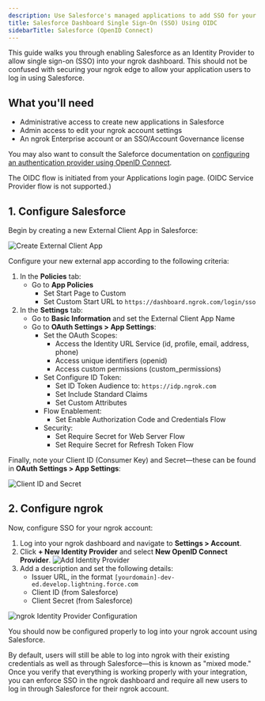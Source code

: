 ```yaml
---
description: Use Salesforce's managed applications to add SSO for your ngrok dashboard using the OIDC integration
title: Salesforce Dashboard Single Sign-On (SSO) Using OIDC
sidebarTitle: Salesforce (OpenID Connect)
---
```


This guide walks you through enabling Salesforce as an Identity Provider to allow single sign-on (SSO) into your ngrok dashboard.
This should not be confused with securing your ngrok edge to allow your application users to log in using Salesforce.

## What you'll need

- Administrative access to create new applications in Salesforce
- Admin access to edit your ngrok account settings
- An ngrok Enterprise account or an SSO/Account Governance license

You may also want to consult the Saleforce documentation on [configuring an authentication provider using OpenID Connect](https://help.salesforce.com/s/articleView?id=xcloud.sso_provider_openid_connect.htm&type=5).

<Note>
The OIDC flow is initiated from your Applications login page.
(OIDC Service Provider flow is not supported.)
</Note>

## 1. Configure Salesforce

Begin by creating a new External Client App in Salesforce:

![Create External Client App](../img/salesforce/img/external_client_create.png)

Configure your new external app according to the following criteria:

1.  In the **Policies** tab:
    - Go to **App Policies**
      - Set Start Page to Custom
      - Set Custom Start URL to `https://dashboard.ngrok.com/login/sso`
2.  In the **Settings** tab:
    - Go to **Basic Information** and set the External Client App Name
    - Go to **OAuth Settings > App Settings**:
      - Set the OAuth Scopes:
        - Access the Identity URL Service (id, profile, email, address, phone)
        - Access unique identifiers (openid)
        - Access custom permissions (custom_permissions)
      - Set Configure ID Token:
        - Set ID Token Audience to: `https://idp.ngrok.com`
        - Set Include Standard Claims
        - Set Custom Attributes
      - Flow Enablement:
        - Set Enable Authorization Code and Credentials Flow
      - Security:
        - Set Require Secret for Web Server Flow
        - Set Require Secret for Refresh Token Flow

Finally, note your Client ID (Consumer Key) and Secret—these can be found in **OAuth Settings > App Settings**:

![Client ID and Secret](../img/salesforce/img/keyandsecret.png)

## 2. Configure ngrok

Now, configure SSO for your ngrok account:

1. Log into your ngrok dashboard and navigate to **Settings > Account**.
2. Click **+ New Identity Provider** and select **New OpenID Connect Provider**.
   ![Add Identity Provider](../img/salesforce/img/new_oidc_provider.png)
3. Add a description and set the following details:
   - Issuer URL, in the format `[yourdomain]-dev-ed.develop.lightning.force.com`
   - Client ID (from Salesforce)
   - Client Secret (from Salesforce)

![ngrok Identity Provider Configuration](../img/salesforce/img/oidc_settings_dash.png)

You should now be configured properly to log into your ngrok account using Salesforce.

By default, users will still be able to log into ngrok with their existing credentials as well as through Salesforce—this is known as "mixed mode."
Once you verify that everything is working properly with your integration, you can enforce SSO in the ngrok dashboard and require all new users to log in through Salesforce for their ngrok account.
